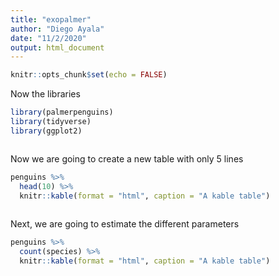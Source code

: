 ```yaml
---
title: "exopalmer"
author: "Diego Ayala"
date: "11/2/2020"
output: html_document
---
```


```r
knitr::opts_chunk$set(echo = FALSE)

```

Now the libraries 

```r

library(palmerpenguins)
library(tidyverse)
library(ggplot2)



```

Now we are going to create a new table with only 5 lines

```r
penguins %>%
  head(10) %>%
  knitr::kable(format = "html", caption = "A kable table")
  
```


Next, we are going to estimate the different parameters

```r
penguins %>%
  count(species) %>%
  knitr::kable(format = "html", caption = "A kable table")
  



```

